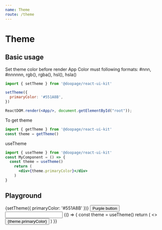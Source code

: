 ```yaml
---
name: Theme
route: /theme
---
```










# Theme

## Basic usage
Set theme color before render App
Color must following formats:
<InlineCode>#nnn, #nnnnnn, rgb(), rgba(), hsl(), hsla()</InlineCode>

```jsx
import { setTheme } from '@doopage/react-ui-kit'

setTheme({
  primaryColor: '#551A8B',
})

ReactDOM.render(<App/>, document.getElementById("root"));
```

To get theme
```jsx
import { getTheme } from '@doopage/react-ui-kit'
const theme = getTheme()
```

useTheme
```jsx
import { useTheme } from '@doopage/react-ui-kit'
const MyComponent = () => {
  const theme = useTheme()
    return (
      <div>{theme.primaryColor}</div>
    )
}
```

## Playground
<Playground>
  {setTheme({
    primaryColor: '#551A8B'
  })}
  <Button color='primary'>
    Purple button
  </Button>
  <Input variant="outlined" label='purple input' />
</Playground>

<Playground>
  {() =>
  {
    const theme = useTheme()
    return (
      <>
        <Button color='primary'>
          {theme.primaryColor}
        </Button>
      </>
    )
  }}
</Playground>
